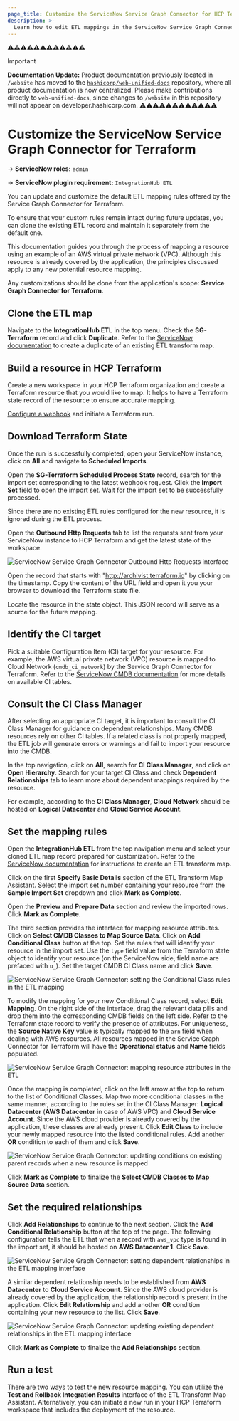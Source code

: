 ```yaml
---
page_title: Customize the ServiceNow Service Graph Connector for HCP Terraform
description: >-
  Learn how to edit ETL mappings in the ServiceNow Service Graph Connector for HCP Terraform integration.
---
```

⚠️⚠️⚠️⚠️⚠️⚠️⚠️⚠️⚠️⚠️⚠️⚠️
> [!IMPORTANT]  
> **Documentation Update:** Product documentation previously located in `/website` has moved to the [`hashicorp/web-unified-docs`](https://github.com/hashicorp/web-unified-docs) repository, where all product documentation is now centralized. Please make contributions directly to `web-unified-docs`, since changes to `/website` in this repository will not appear on developer.hashicorp.com.
⚠️⚠️⚠️⚠️⚠️⚠️⚠️⚠️⚠️⚠️⚠️⚠️

# Customize the ServiceNow Service Graph Connector for Terraform

-> **ServiceNow roles:** `admin`

-> **ServiceNow plugin requirement:** `IntegrationHub ETL`

You can update and customize the default ETL mapping rules offered by the Service Graph Connector for Terraform. 

To ensure that your custom rules remain intact during future updates, you can clone the existing ETL record and maintain it separately from the default one.

This documentation guides you through the process of mapping a resource using an example of an AWS virtual private network (VPC). Although this resource is already covered by the application, the principles discussed apply to any new potential resource mapping.

Any customizations should be done from the application's scope: **Service Graph Connector for Terraform**.

## Clone the ETL map

Navigate to the **IntegrationHub ETL** in the top menu. Check the **SG-Terraform** record and click **Duplicate**. Refer to the [ServiceNow documentation](https://docs.servicenow.com/en-US/bundle/utah-servicenow-platform/page/product/configuration-management/task/duplicate-cmdb-transform-map.html) to create a duplicate of an existing ETL transform map.

## Build a resource in HCP Terraform

Create a new workspace in your HCP Terraform organization and create a Terraform resource that you would like to map. It helps to have a Terraform state record of the resource to ensure accurate mapping. 

[Configure a webhook](/terraform/cloud-docs/integrations/service-now/service-graph/service-graph-setup#configure-terraform-webhook) and initiate a Terraform run.

## Download Terraform State

Once the run is successfully completed, open your ServiceNow instance, click on **All** and navigate to **Scheduled Imports**. 

Open the **SG-Terraform Scheduled Process State** record, search for the import set corresponding to the latest webhook request. Click the **Import Set** field to open the import set. Wait for the import set to be successfully processed. 

Since there are no existing ETL rules configured for the new resource, it is ignored during the ETL process.

Open the **Outbound Http Requests** tab to list the requests sent from your ServiceNow instance to HCP Terraform and get the latest state of the workspace. 

![ServiceNow Service Graph Connector Outbound Http Requests interface](/img/docs/service-now-service-graph-state-object-url.png)

Open the record that starts with "http://archivist.terraform.io" by clicking on the timestamp. Copy the content of the URL field and open it you your browser to download the Terraform state file.

Locate the resource in the state object. This JSON record will serve as a source for the future mapping.

## Identify the CI target

Pick a suitable Configuration Item (CI) target for your resource. For example, the AWS virtual private network (VPC) resource is mapped to Cloud Network (`cmdb_ci_network`) by the Service Graph Connector for Terraform. Refer to the [ServiceNow CMDB documentation](https://docs.servicenow.com/en-US/bundle/utah-servicenow-platform/page/product/configuration-management/reference/cmdb-tables-details.html) for more details on available CI tables.

## Consult the CI Class Manager

After selecting an appropriate CI target, it is important to consult the CI Class Manager for guidance on dependent relationships. Many CMDB resources rely on other CI tables. If a related class is not properly mapped, the ETL job will generate errors or warnings and fail to import your resource into the CMDB.

In the top navigation, click on **All**, search for **CI Class Manager**, and click on **Open Hierarchy**. Search for your target CI Class and check **Dependent Relationships** tab to learn more about dependent mappings required by the resource.

For example, according to the **CI Class Manager**, **Cloud Network** should be hosted on **Logical Datacenter** and **Cloud Service Account**.

## Set the mapping rules

Open the **IntegrationHub ETL** from the top navigation menu and select your cloned ETL map record prepared for customization. Refer to the [ServiceNow documentation](https://docs.servicenow.com/en-US/bundle/utah-servicenow-platform/page/product/configuration-management/concept/create-etl-transform-map.html) for instructions to create an ETL transform map.

Click on the first **Specify Basic Details** section of the ETL Transform Map Assistant. Select the import set number containing your resource from the **Sample Import Set** dropdown and click **Mark as Complete**.

Open the **Preview and Prepare Data** section and review the imported rows. Click **Mark as Complete**.

The third section provides the interface for mapping resource attributes. Click on **Select CMDB Classes to Map Source Data**. Click on **Add Conditional Class** button at the top. Set the rules that will identify your resource in the import set. Use the `type` field value from the Terraform state object to identify your resource (on the ServiceNow side, field name are prefaced with `u_`). Set the target CMDB CI Class name and click **Save**.

![ServiceNow Service Graph Connector: setting the Conditional Class rules in the ETL mapping](/img/docs/service-now-service-graph-conditional-class-mapping.png)

To modify the mapping for your new Conditional Class record, select **Edit Mapping**. On the right side of the interface, drag the relevant data pills and drop them into the corresponding CMDB fields on the left side. Refer to the Terraform state record to verify the presence of attributes. For uniqueness, the **Source Native Key** value is typically mapped to the `arn` field when dealing with AWS resources. All resources mapped in the Service Graph Connector for Terraform will have the **Operational status** and **Name** fields populated.

![ServiceNow Service Graph Connector: mapping resource attributes in the ETL](/img/docs/service-now-service-graph-etl-attribute-mapping.png)

Once the mapping is completed, click on the left arrow at the top to return to the list of Conditional Classes. Map two more conditional classes in the same manner, according to the rules set in the CI Class Manager: **Logical Datacenter** (**AWS Datacenter** in case of AWS VPC) and **Cloud Service Account**. Since the AWS cloud provider is already covered by the application, these classes are already present. Click **Edit Class**  to include your newly mapped resource into the listed conditional rules. Add another **OR** condition to each of them and click **Save**. 

![ServiceNow Service Graph Connector: updating conditions on existing parent records when a new resource is mapped](/img/docs/service-now-service-graph-etl-condition-update.png)

Click **Mark as Complete** to finalize the **Select CMDB Classes to Map Source Data** section. 

## Set the required relationships

Click **Add Relationships** to continue to the next section. Click the **Add Conditional Relationship** button at the top of the page. The following configuration tells the ETL that when a record with `aws_vpc` type is found in the import set, it should be hosted on **AWS Datacenter 1**. Click **Save**.

![ServiceNow Service Graph Connector: setting dependent relationships in the ETL mapping interface](/img/docs/service-now-service-graph-etl-setting-relationship.png)

A similar dependent relationship needs to be established from **AWS Datacenter** to **Cloud Service Account**. Since the AWS cloud provider is already covered by the application, the relationship record is present in the application. Click **Edit Relationship** and add another **OR** condition containing your new resource to the list. Click **Save**.

![ServiceNow Service Graph Connector: updating existing dependent relationships in the ETL mapping interface](/img/docs/service-now-service-graph-etl-editing-relationship.png)

Click **Mark as Complete** to finalize the **Add Relationships** section. 

## Run a test

There are two ways to test the new resource mapping. You can utilize the **Test and Rollback Integration Results** interface of the ETL Transform Map Assistant. Alternatively, you can initiate a new run in your HCP Terraform workspace that includes the deployment of the resource.